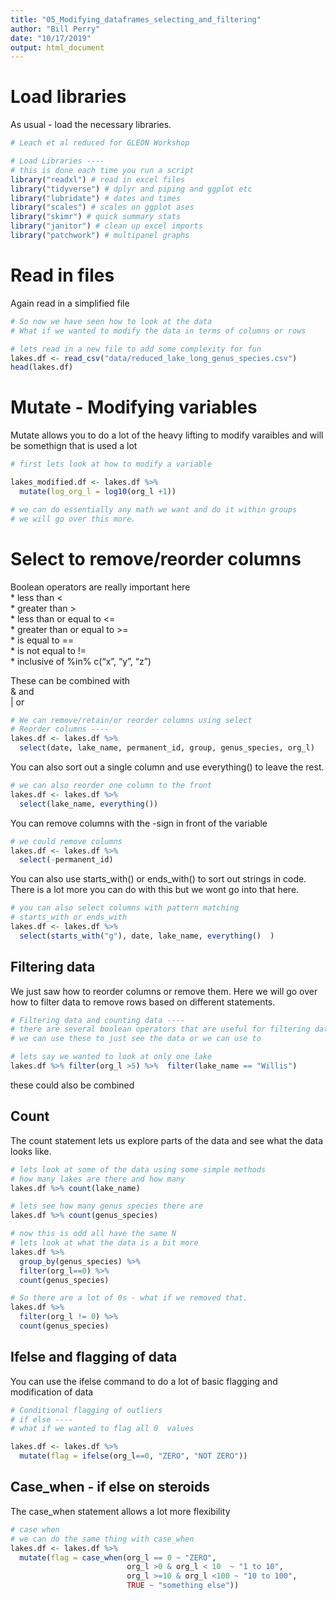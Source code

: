 ```yaml
---
title: "05_Modifying_dataframes_selecting_and_filtering"
author: "Bill Perry"
date: "10/17/2019"
output: html_document
---
```


# Load libraries
As usual - load the necessary libraries.
```r
# Leach et al reduced for GLEON Workshop

# Load Libraries ----
# this is done each time you run a script
library("readxl") # read in excel files
library("tidyverse") # dplyr and piping and ggplot etc
library("lubridate") # dates and times
library("scales") # scales on ggplot ases
library("skimr") # quick summary stats
library("janitor") # clean up excel imports
library("patchwork") # multipanel graphs

```

# Read in files    
Again read in a simplified file

```r
# So now we have seen how to look at the data
# What if we wanted to modify the data in terms of columns or rows

# lets read in a new file to add some complexity for fun
lakes.df <- read_csv("data/reduced_lake_long_genus_species.csv")
head(lakes.df)
```

# Mutate - Modifying variables
Mutate allows you to do a lot of the heavy lifting to modify varaibles and will be somethign that is used a lot
```r
# first lets look at how to modify a variable

lakes_modified.df <- lakes.df %>%
  mutate(log_org_l = log10(org_l +1))

# we can do essentially any math we want and do it within groups
# we will go over this more.
```


# Select to remove/reorder columns     
   
Boolean operators are really important here     
 * less than <    
 * greater than >     
 * less than or equal to <=    
 * greater than or equal to >=    
 * is equal to ==    
 * is not equal to !=    
 * inclusive of %in% c("x", "y", "z")    
    
 These can be combined with    
     &  and   
     | or   
   
```r
# We can remove/retain/or reorder columns using select
# Reorder columns ----
lakes.df <- lakes.df %>%
  select(date, lake_name, permanent_id, group, genus_species, org_l)
```

You can also sort out a single column and use everything() to leave the rest.
```r
# we can also reorder one column to the front
lakes.df <- lakes.df %>%
  select(lake_name, everything())

```

You can remove columns with the -sign in front of the variable 
```r
# we could remove columns
lakes.df <- lakes.df %>%
  select(-permanent_id)
```

You can also use starts_with() or ends_with() to sort out strings in code. There is a lot more you can do with this but we wont go into that here.
```r

# you can also select columns with pattern matching
# starts_with or ends_with
lakes.df <- lakes.df %>%
  select(starts_with("g"), date, lake_name, everything()  )
```

## Filtering data
We just saw how to reorder columns or remove them. Here we will go over how to filter data to remove rows based on different statements.
```r
# Filtering data and counting data ----
# there are several boolean operators that are useful for filtering data
# we can use these to just see the data or we can use to 

# lets say we wanted to look at only one lake
lakes.df %>% filter(org_l >5) %>%  filter(lake_name == "Willis")
```

these could also be combined

## Count
The count statement lets us explore parts of the data and see what the data looks like.
```r
# lets look at some of the data using some simple methods
# how many lakes are there and how many 
lakes.df %>% count(lake_name)
```



```r
# lets see how many genus species there are
lakes.df %>% count(genus_species)
```


```r
# now this is odd all have the same N 
# lets look at what the data is a bit more
lakes.df %>% 
  group_by(genus_species) %>%
  filter(org_l==0) %>%
  count(genus_species)
```


```r
# So there are a lot of 0s - what if we removed that.
lakes.df %>% 
  filter(org_l != 0) %>%
  count(genus_species)
```

## Ifelse and flagging of data 
You can use the ifelse command to do a lot of basic flagging and modification of data    

```r
# Conditional flagging of outliers
# if else ----
# what if we wanted to flag all 0  values

lakes.df <- lakes.df %>%
  mutate(flag = ifelse(org_l==0, "ZERO", "NOT ZERO"))
```

## Case_when - if else on steroids
The case_when statement allows a lot more flexibility
```r
# case when
# we can do the same thing with case_when
lakes.df <- lakes.df %>%
  mutate(flag = case_when(org_l == 0 ~ "ZERO",
                          org_l >0 & org_l < 10  ~ "1 to 10",
                          org_l >=10 & org_l <100 ~ "10 to 100",
                          TRUE ~ "something else"))
```


<!-- Global site tag (gtag.js) - Google Analytics -->
<script async src="https://www.googletagmanager.com/gtag/js?id=UA-88373117-6"></script>
<script>
  window.dataLayer = window.dataLayer || [];
  function gtag(){dataLayer.push(arguments);}
  gtag('js', new Date());

  gtag('config', 'UA-88373117-6');
</script>

